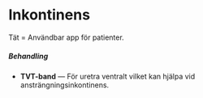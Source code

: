 # Inkontinens

Tät = Användbar app för patienter.

##### Behandling

- **TVT-band** --- För uretra ventralt vilket kan hjälpa vid
ansträngningsinkontinens.
